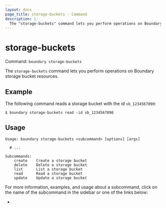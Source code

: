 ```yaml
---
layout: docs
page_title: storage-buckets - Command
description: |-
  The "storage-buckets" command lets you perform operations on Boundary storage bucket resources.
---
```


# storage-buckets

Command: `boundary storage-buckets`

The `storage-buckets` command lets you perform operations on Boundary storage bucket resources.

## Example

The following command reads a storage bucket with the id `sb_1234567890`:

```shell-session
$ boundary storage-buckets read -id sb_1234567890
```

## Usage

<CodeBlockConfig hideClipboard>

```shell-session
Usage: boundary storage-buckets <subcommand> [options] [args]

  # ...

Subcommands:
    create    Create a storage bucket
    delete    Delete a storage bucket
    list      List a storage bucket
    read      Read a storage bucket
    update    Update a storage bucket
```

</CodeBlockConfig>

For more information, examples, and usage about a subcommand, click on the name
of the subcommand in the sidebar or one of the links below:

-
